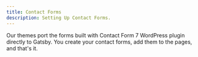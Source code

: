 ```yaml
---
title: Contact Forms
description: Setting Up Contact Forms.
---
```


Our themes port the forms built with Contact Form 7 WordPress plugin directly to Gatsby. You create your contact forms, add them to the pages, and that's it.
